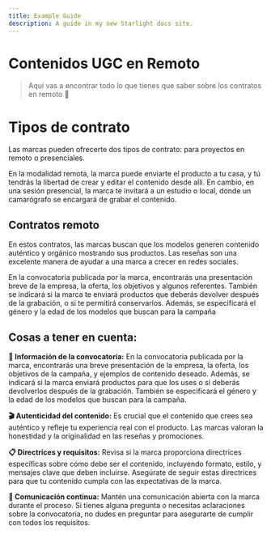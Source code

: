 ```yaml
---
title: Example Guide
description: A guide in my new Starlight docs site.
---
```


# Contenidos UGC en Remoto

> Aquí vas a encontrar todo lo que tienes que saber sobre los contratos en remoto 🔮
> 

# Tipos de contrato

Las marcas pueden ofrecerte dos tipos de contrato: para proyectos en remoto o presenciales.

En la modalidad remota, la marca puede enviarte el producto a tu casa, y tú tendrás la libertad de crear y editar el contenido desde allí. En cambio, en una sesión presencial, la marca te invitará a un estudio o local, donde un camarógrafo se encargará de grabar el contenido.

## Contratos remoto

En estos contratos, las marcas buscan que los modelos generen contenido auténtico y orgánico mostrando sus productos. Las reseñas son una excelente manera de ayudar a una marca a crecer en redes sociales.

En la convocatoria publicada por la marca, encontrarás una presentación breve de la empresa, la oferta, los objetivos y algunos referentes. También se indicará si la marca te enviará productos que deberás devolver después de la grabación, o si te permitirá conservarlos. Además, se especificará el género y la edad de los modelos que buscan para la campaña

## Cosas a tener en cuenta:

**📣 Información de la convocatoria:** En la convocatoria publicada por la marca, encontrarás una breve presentación de la empresa, la oferta, los objetivos de la campaña, y ejemplos de contenido deseado. Además, se indicará si la marca enviará productos para que los uses o si deberás devolverlos después de la grabación. También se especificará el género y la edad de los modelos que buscan para la campaña.

**🎬 Autenticidad del contenido:** Es crucial que el contenido que crees sea auténtico y refleje tu experiencia real con el producto. Las marcas valoran la honestidad y la originalidad en las reseñas y promociones.

**📋 Directrices y requisitos:** Revisa si la marca proporciona directrices específicas sobre cómo debe ser el contenido, incluyendo formato, estilo, y mensajes clave que deben incluirse. Asegúrate de seguir estas directrices para que tu contenido cumpla con las expectativas de la marca.

**📱 Comunicación continua:** Mantén una comunicación abierta con la marca durante el proceso. Si tienes alguna pregunta o necesitas aclaraciones sobre la convocatoria, no dudes en preguntar para asegurarte de cumplir con todos los requisitos.

